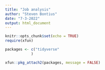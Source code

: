 ```yaml
---
title: "Job analysis"
author: "Steven Bontius"
date: "7-3-2022"
output: html_document
---
```


```r
knitr::opts_chunk$set(echo = TRUE)
require(xfun)

packages <- c("tidyverse"    
            )

xfun::pkg_attach2(packages, message = FALSE)
```

#